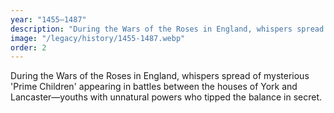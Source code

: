 ```yaml
---
year: "1455–1487"
description: "During the Wars of the Roses in England, whispers spread of mysterious 'Prime Children' appearing in battles between the houses of York and Lancaster—youths with unnatural powers who tipped the balance in secret."
image: "/legacy/history/1455-1487.webp"
order: 2
---
```


During the Wars of the Roses in England, whispers spread of mysterious 'Prime Children' appearing in battles between the houses of York and Lancaster—youths with unnatural powers who tipped the balance in secret.
